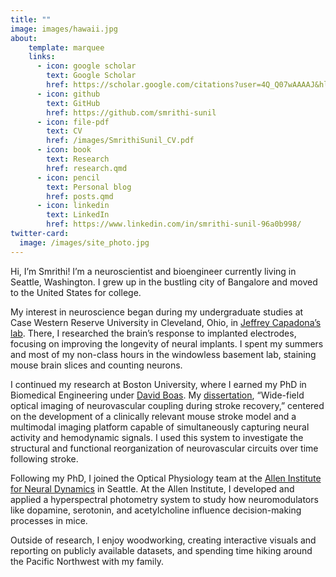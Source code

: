 ```yaml
---
title: ""
image: images/hawaii.jpg
about:
    template: marquee
    links:
      - icon: google scholar
        text: Google Scholar
        href: https://scholar.google.com/citations?user=4Q_Q07wAAAAJ&hl=en
      - icon: github
        text: GitHub
        href: https://github.com/smrithi-sunil
      - icon: file-pdf
        text: CV
        href: /images/SmrithiSunil_CV.pdf
      - icon: book
        text: Research
        href: research.qmd
      - icon: pencil
        text: Personal blog
        href: posts.qmd
      - icon: linkedin
        text: LinkedIn
        href: https://www.linkedin.com/in/smrithi-sunil-96a0b998/
twitter-card:
  image: /images/site_photo.jpg     
---
```


<!-- :::{.column-screen}
![](images/hawaii.jpg)
::: -->

Hi, I'm Smrithi! I'm a neuroscientist and bioengineer currently living in Seattle, Washington. I grew up in the bustling city of Bangalore and moved to the United States for college.

My interest in neuroscience began during my undergraduate studies at Case Western Reserve University in Cleveland, Ohio, in [Jeffrey Capadona's lab](https://case.edu/bme/research/labs/capadona-lab). There, I researched the brain's response to implanted electrodes, focusing on improving the longevity of neural implants. I spent my summers and most of my non-class hours in the windowless basement lab, staining mouse brain slices and counting neurons.

I continued my research at Boston University, where I earned my PhD in Biomedical Engineering under [David Boas](https://sites.bu.edu/boas/). My [dissertation](images/Diss.pdf), “Wide-field optical imaging of neurovascular coupling during stroke recovery,” centered on the development of a clinically relevant mouse stroke model and a multimodal imaging platform capable of simultaneously capturing neural activity and hemodynamic signals. I used this system to investigate the structural and functional reorganization of neurovascular circuits over time following stroke.

Following my PhD, I joined the Optical Physiology team at the [Allen Institute for Neural Dynamics](https://alleninstitute.org/what-we-do/brain-science/research/allen-institute-neural-dynamics/) in Seattle. At the Allen Institute, I developed and applied a hyperspectral photometry system to study how neuromodulators like dopamine, serotonin, and acetylcholine influence decision-making processes in mice.

Outside of research, I enjoy woodworking, creating interactive visuals and reporting on publicly available datasets, and spending time hiking around the Pacific Northwest with my family. 

<!-- <style>
body, main {
    margin: 0 !important;
    padding: 0 !important;
}
</style> -->